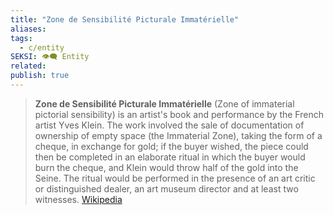 ```yaml
---
title: "Zone de Sensibilité Picturale Immatérielle"
aliases: 
tags:
  - c/entity
SEKSI: 👁️‍🗨️ Entity
related:
publish: true
---
```


> **Zone de Sensibilité Picturale Immatérielle** (Zone of immaterial pictorial sensibility) is an artist's book and performance by the French artist Yves Klein. The work involved the sale of documentation of ownership of empty space (the Immaterial Zone), taking the form of a cheque, in exchange for gold; if the buyer wished, the piece could then be completed in an elaborate ritual in which the buyer would burn the cheque, and Klein would throw half of the gold into the Seine. The ritual would be performed in the presence of an art critic or distinguished dealer, an art museum director and at least two witnesses.
> [Wikipedia](https://en.wikipedia.org/wiki/Zone_de_Sensibilit%C3%A9_Picturale_Immat%C3%A9rielle)
